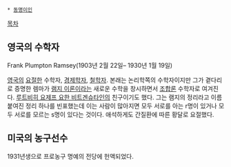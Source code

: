  * [[동명이인]]
[[목차]]
== 영국의 수학자 ==
Frank Plumpton Ramsey(1903년 2월 22일– 1930년 1월 19일)

[[영국]]의 [[요절]]한 수학자, [[경제학자]], [[철학자]]. 본래는 논리학쪽의 수학자이지만 그가 곁다리로 증명한 렘마가 [[램지 이론]]이라는 새로운 수학을 창시하면서 [[조합론]] 수학자로 여겨진다. [[루트비히 요제프 요한 비트겐슈타인]]의 친구이기도 했다. 그는 램지의 정리라고 이름붙여진 정리 하나를 빈표했는데 이는 사람이 많아지면 모두 서로를 아는 r명이 있거나 모두 서로를 모르는 s명이 있다는 것이다. 애석하게도 간질환에 따른 황달로 요절했다.
== 미국의 농구선수 ==
1931년생으로 프로농구 명예의 전당에 헌액되었다.
